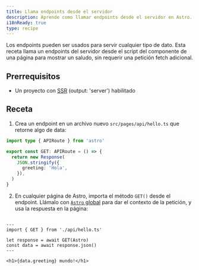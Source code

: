 ```yaml
---
title: Llama endpoints desde el servidor
description: Aprende como llamar endpoints desde el servidor en Astro.
i18nReady: true
type: recipe
---
```


Los endpoints pueden ser usados para servir cualquier tipo de dato. Esta receta llama un endpoints del servidor desde el script del componente de una página para mostrar un saludo, sin requerir una petición fetch adicional.  

## Prerrequisitos

- Un proyecto con [SSR](/es/guides/on-demand-rendering/) (output: 'server') habilitado

## Receta

1. Crea un endpoint en un archivo nuevo `src/pages/api/hello.ts` que retorne algo de data:

```ts title="src/pages/api/hello.ts"
import type { APIRoute } from 'astro'

export const GET: APIRoute = () => {
  return new Response(
    JSON.stringify({
      greeting: 'Hola',
    }),
  )
}
```

2. En cualquier página de Astro, importa el método `GET()` desde el endpoint. Llámalo con [`Astro` global](/es/reference/api-reference/#astro-global) para dar el contexto de la petición, y usa la respuesta en la página:
```astro title="src/pages/index.astro"

---
import { GET } from './api/hello.ts'

let response = await GET(Astro)
const data = await response.json()
---

<h1>{data.greeting} mundo!</h1>
```
